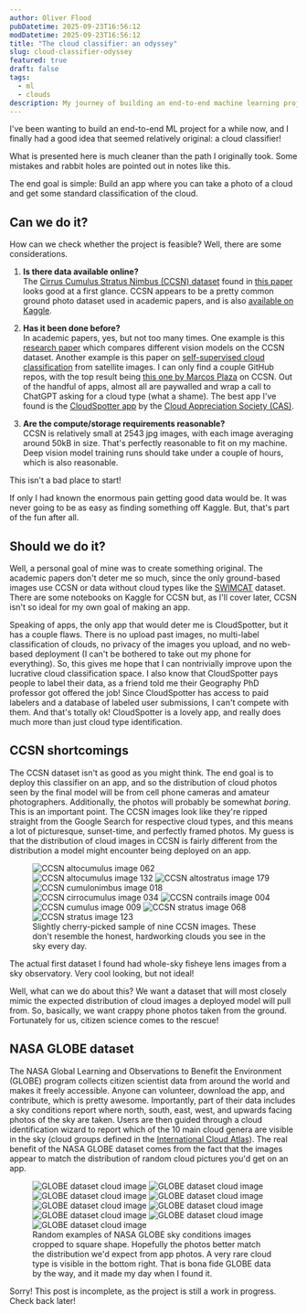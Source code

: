 ```yaml
---
author: Oliver Flood
pubDatetime: 2025-09-23T16:56:12
modDatetime: 2025-09-23T16:56:12
title: "The cloud classifier: an odyssey"
slug: cloud-classifier-odyssey
featured: true
draft: false
tags:
  - ml
  - clouds
description: My journey of building an end-to-end machine learning project to identify cloud types in phone camera photos.
---
```



I've been wanting to build an end-to-end ML project for a while now, and I finally had a good idea that seemed relatively original: a cloud classifier!

<Aside variant="note">
  What is presented here is much cleaner than the path I originally took. Some
  mistakes and rabbit holes are pointed out in notes like this.
</Aside>

The end goal is simple: Build an app where you can take a photo of a cloud and get some standard classification of the cloud.

## Can we do it?

How can we check whether the project is feasible? Well, there are some considerations.

1. **Is there data available online?** <br/>
   The [Cirrus Cumulus Stratus Nimbus (CCSN) dataset](https://dataverse.harvard.edu/dataset.xhtml?persistentId=doi:10.7910/DVN/CADDPD) found in [this paper](https://agupubs.onlinelibrary.wiley.com/doi/10.1029/2018GL077787) looks good at a first glance. CCSN appears to be a pretty common ground photo dataset used in academic papers, and is also [available on Kaggle](https://www.kaggle.com/datasets/mmichelli/cirrus-cumulus-stratus-nimbus-ccsn-database).

2. **Has it been done before?** <br/>
   In academic papers, yes, but not too many times. One example is this [research paper](https://peerj.com/articles/cs-1779/) which compares different vision models on the CCSN dataset. Another example is this paper on [self-supervised cloud classification](https://journals.ametsoc.org/view/journals/aies/3/1/AIES-D-23-0036.1.xml) from satellite images. I can only find a couple GitHub repos, with the top result being [this one by Marcos Plaza](https://github.com/marcosPlaza/Ground-based-Cloud-Classification-with-Deep-Learning) on CCSN. Out of the handful of apps, almost all are paywalled and wrap a call to ChatGPT asking for a cloud type (what a shame). The best app I've found is the [CloudSpotter app](https://play.google.com/store/apps/details?id=com.cloudappreciationsociety.cloudaday&hl=en_US&pli=1) by the [Cloud Appreciation Society (CAS)](https://cloudappreciationsociety.org/).

3. **Are the compute/storage requirements reasonable?** <br/>
   CCSN is relatively small at 2543 jpg images, with each image averaging around 50kB in size. That's perfectly reasonable to fit on my machine. Deep vision model training runs should take under a couple of hours, which is also reasonable.

This isn't a bad place to start!

<Aside variant="note">
  If only I had known the enormous pain getting good data would be. It was never
  going to be as easy as finding something off Kaggle. But, that's part of the
  fun after all.
</Aside>

## Should we do it?

Well, a personal goal of mine was to create something original. The academic papers don't deter me so much, since the only ground-based images use CCSN or data without cloud types like the [SWIMCAT](https://malea.winkler.site/swimcat.html) dataset. There are some notebooks on Kaggle for CCSN but, as I'll cover later, CCSN isn't so ideal for my own goal of making an app.

Speaking of apps, the only app that would deter me is CloudSpotter, but it has a couple flaws. There is no upload past images, no multi-label classification of clouds, no privacy of the images you upload, and no web-based deployment (I can't be bothered to take out my phone for everything). So, this gives me hope that I can nontrivially improve upon the lucrative cloud classification space. I also know that CloudSpotter pays people to label their data, as a friend told me their Geography PhD professor got offered the job! Since CloudSpotter has access to paid labelers and a database of labeled user submissions, I can't compete with them. And that's totally ok! CloudSpotter is a lovely app, and really does much more than just cloud type identification.

## CCSN shortcomings

The CCSN dataset isn't as good as you might think. The end goal is to deploy this classifier on an app, and so the distribution of cloud photos seen by the final model will be from cell phone cameras and amateur photographers. Additionally, the photos will probably be somewhat _boring_. This is an important point. The CCSN images look like they're ripped straight from the Google Search for respective cloud types, and this means a lot of picturesque, sunset-time, and perfectly framed photos. My guess is that the distribution of cloud images in CCSN is fairly different from the distribution a model might encounter being deployed on an app.

<figure>
  <div class="grid grid-cols-3 gap-1">
    <Image
      src={CCSN_1}
      alt="CCSN altocumulus image 062"
      class="m-0 block h-auto w-full"
    />
    <Image
      src={CCSN_2}
      alt="CCSN altocumulus image 132"
      class="m-0 block h-auto w-full"
    />
    <Image
      src={CCSN_3}
      alt="CCSN altostratus image 179"
      class="m-0 block h-auto w-full"
    />
    <Image
      src={CCSN_4}
      alt="CCSN cumulonimbus image 018"
      class="m-0 block h-auto w-full"
    />
    <Image
      src={CCSN_5}
      alt="CCSN cirrocumulus image 034"
      class="m-0 block h-auto w-full"
    />
    <Image
      src={CCSN_6}
      alt="CCSN contrails image 004"
      class="m-0 block h-auto w-full"
    />
    <Image
      src={CCSN_7}
      alt="CCSN cumulus image 009"
      class="m-0 block h-auto w-full"
    />
    <Image
      src={CCSN_8}
      alt="CCSN stratus image 068"
      class="m-0 block h-auto w-full"
    />
    <Image
      src={CCSN_9}
      alt="CCSN stratus image 123"
      class="m-0 block h-auto w-full"
    />
  </div>
  <figcaption>
    Slightly cherry-picked sample of nine CCSN images. These don't resemble the
    honest, hardworking clouds you see in the sky every day.
  </figcaption>
</figure>

<Aside variant="note">
  The actual first dataset I found had whole-sky fisheye lens images from a sky
  observatory. Very cool looking, but not ideal!
</Aside>

Well, what can we do about this? We want a dataset that will most closely mimic the expected distribution of cloud images a deployed model will pull from. So, basically, we want crappy phone photos taken from the ground. Fortunately for us, citizen science comes to the rescue!

## NASA GLOBE dataset

The NASA Global Learning and Observations to Benefit the Environment (GLOBE) program collects citizen scientist data from around the world and makes it freely accessible. Anyone can volunteer, download the app, and contribute, which is pretty awesome. Importantly, part of their data includes a sky conditions report where north, south, east, west, and upwards facing photos of the sky are taken. Users are then guided through a cloud identification wizard to report which of the 10 main cloud genera are visible in the sky (cloud groups defined in the [International Cloud Atlas](https://cloudatlas.wmo.int/en/principles-of-cloud-classification-genera.html)). The real benefit of the NASA GLOBE dataset comes from the fact that the images appear to match the distribution of random cloud pictures you'd get on an app.

<figure>
  <div class="grid grid-cols-3 gap-1">
    <Image
      src={GLOBE_1}
      alt="GLOBE dataset cloud image"
      class="m-0 block aspect-square h-auto w-full"
    />
    <Image
      src={GLOBE_2}
      alt="GLOBE dataset cloud image"
      class="m-0 block aspect-square h-auto w-full"
    />
    <Image
      src={GLOBE_3}
      alt="GLOBE dataset cloud image"
      class="m-0 block aspect-square h-auto w-full"
    />
    <Image
      src={GLOBE_4}
      alt="GLOBE dataset cloud image"
      class="m-0 block aspect-square h-auto w-full"
    />
    <Image
      src={GLOBE_5}
      alt="GLOBE dataset cloud image"
      class="m-0 block aspect-square h-auto w-full"
    />
    <Image
      src={GLOBE_6}
      alt="GLOBE dataset cloud image"
      class="m-0 block aspect-square h-auto w-full"
    />
    <Image
      src={GLOBE_7}
      alt="GLOBE dataset cloud image"
      class="m-0 block aspect-square h-auto w-full"
    />
    <Image
      src={GLOBE_8}
      alt="GLOBE dataset cloud image"
      class="m-0 block aspect-square h-auto w-full"
    />
    <Image
      src={GLOBE_9}
      alt="GLOBE dataset cloud image"
      class="m-0 block aspect-square h-auto w-full"
    />
  </div>
  <figcaption>
    Random examples of NASA GLOBE sky conditions images cropped to square shape.
    Hopefully the photos better match the distribution we'd expect from app
    photos. A very rare cloud type is visible in the bottom right. That is bona
    fide GLOBE data by the way, and it made my day when I found it.
  </figcaption>
</figure>

<Aside variant="oops">
  Sorry! This post is incomplete, as the project is still a work in progress.
  Check back later!
</Aside>
